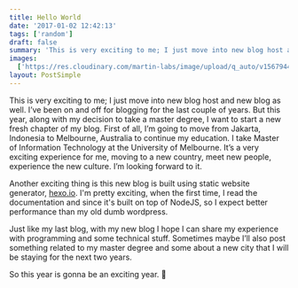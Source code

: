 ```yaml
---
title: Hello World
date: '2017-01-02 12:42:13'
tags: ['random']
draft: false
summary: 'This is very exciting to me; I just move into new blog host and new blog as well. I’ve been on and off for blogging for the last couple of years. But this year, along with my decision to take a master degree, I want to start a new fresh chapter of my blog. First of all, I’m going to move from Jakarta, Indonesia to Melbourne, Australia to continue my education.'
images:
  ['https://res.cloudinary.com/martin-labs/image/upload/q_auto/v1567944992/Blog/hello-world.png']
layout: PostSimple
---
```


This is very exciting to me; I just move into new blog host and new blog as well. I’ve been on and off for blogging for the last couple of years. But this year, along with my decision to take a master degree, I want to start a new fresh chapter of my blog. First of all, I’m going to move from Jakarta, Indonesia to Melbourne, Australia to continue my education. I take Master of Information Technology at the University of Melbourne. It’s a very exciting experience for me, moving to a new country, meet new people, experience the new culture. I’m looking forward to it.

Another exciting thing is this new blog is built using static website generator, [hexo.io](https://hexo.io). I'm pretty exciting, when the first time, I read the documentation and since it's built on top of NodeJS, so I expect better performance than my old dumb wordpress.

Just like my last blog, with my new blog I hope I can share my experience with programming and some technical stuff. Sometimes maybe I’ll also post something related to my master degree and some about a new city that I will be staying for the next two years.

So this year is gonna be an exciting year. 🙂
